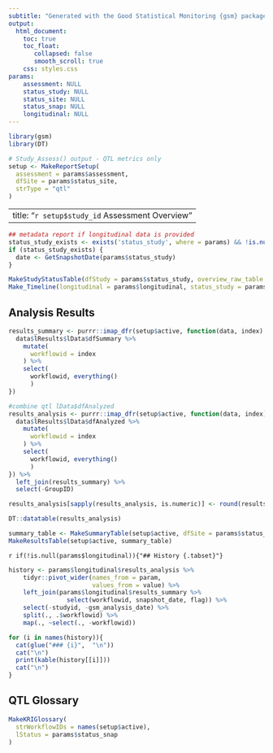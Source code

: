 ```yaml
---
subtitle: "Generated with the Good Statistical Monitoring {gsm} package"
output:
  html_document:
    toc: true
    toc_float:
       collapsed: false
       smooth_scroll: true
    css: styles.css
params:
    assessment: NULL
    status_study: NULL
    status_site: NULL
    status_snap: NULL
    longitudinal: NULL
---
```


```r
library(gsm)
library(DT)

# Study_Assess() output - QTL metrics only
setup <- MakeReportSetup(
  assessment = params$assessment, 
  dfSite = params$status_site,
  strType = "qtl"
)

```

---
title: "`r setup$study_id` Assessment Overview"
---


```r
## metadata report if longitudinal data is provided
status_study_exists <- exists('status_study', where = params) && !is.null(params$status_study)
if (status_study_exists) {
  date <- GetSnapshotDate(params$status_study)
}

```


```r
MakeStudyStatusTable(dfStudy = params$status_study, overview_raw_table = setup$overview_raw_table, longitudinal = params$longitudinal)
Make_Timeline(longitudinal = params$longitudinal, status_study = params$status_study)
```

## Analysis Results

```r
results_summary <- purrr::imap_dfr(setup$active, function(data, index) {
  data$lResults$lData$dfSummary %>% 
    mutate(
      workflowid = index
    ) %>% 
    select(
      workflowid, everything()
      )
})

#combine qtl lData$dfAnalyzed
results_analysis <- purrr::imap_dfr(setup$active, function(data, index) {
  data$lResults$lData$dfAnalyzed %>% 
    mutate(
      workflowid = index
    ) %>% 
    select(
      workflowid, everything()
      )
}) %>%
  left_join(results_summary) %>%
  select(-GroupID)

results_analysis[sapply(results_analysis, is.numeric)] <- round(results_analysis[sapply(results_analysis, is.numeric)], digits = 2)

DT::datatable(results_analysis)

```


```r
summary_table <- MakeSummaryTable(setup$active, dfSite = params$status_site)
MakeResultsTable(setup$active, summary_table)
```


`r if(!is.null(params$longitudinal)){"## History {.tabset}"}`

```r
history <- params$longitudinal$results_analysis %>% 
    tidyr::pivot_wider(names_from = param,
                       values_from = value) %>%
    left_join(params$longitudinal$results_summary %>%
                select(workflowid, snapshot_date, flag)) %>%
    select(-studyid, -gsm_analysis_date) %>%
    split(., .$workflowid) %>%
    map(., ~select(., -workflowid))

for (i in names(history)){
  cat(glue("### {i}",  "\n"))
  cat("\n")
  print(kable(history[[i]])) 
  cat("\n")
}


```

## QTL Glossary

```r
MakeKRIGlossary(
  strWorkflowIDs = names(setup$active),
  lStatus = params$status_snap
)
```


```js
```
